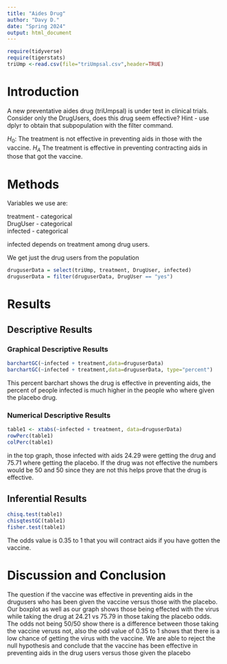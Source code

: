 ```yaml
---
title: "Aides Drug"
author: "Davy D."
date: "Spring 2024"
output: html_document
---
```


```r
require(tidyverse)
require(tigerstats)
triUmp <-read.csv(file="triUmpsal.csv",header=TRUE)
```

# Introduction

<!--In this section you explain what you are trying to show.  Where did the data come from?  What is the research or other question you are trying to answer?.  If you skimp in this section expect to be marked down in your grade. Paint a picture of the project a couple of paragraphs is expected!-->

A new  preventative aides drug (triUmpsal) is under test in clinical trials. Consider only the DrugUsers, does this drug seem effective?  Hint - use dplyr to obtain that subpopulation with the filter command.

$H_0$: The treatment is not effective in preventing aids in those with the vaccine.
$H_A$ The treatment is effective in preventing contracting aids in those that got the vaccine.


# Methods

<!--Decide on your methods:  use "variable analysis" or other appropriate descriptors.  Make sure to choose at least one graphical method and at least one numerical method. Discuss what data manipulations may be needed for example subsetting or other binning procedures and what sort of graphical displays and inferential tools will be used!-->

Variables we use are:

treatment - categorical  
DrugUser - categorical   
infected - categorical  

infected depends on treatment among drug users.

We get just the drug users from the population

```r
druguserData = select(triUmp, treatment, DrugUser, infected)
druguserData = filter(druguserData, DrugUser == "yes")
```
# Results

<!--Divide this section into two sub-sections:  One for your descriptive  results and one for your inferential results.!-->

## Descriptive Results

### Graphical Descriptive Results

<!--Graphical results here.  Make sure to show your code.  Provide appropriate labels for axes, giving units if possible, and provide a good title for the graph, too.  Use the graphical results to describe the patterns if any that exist in the data as focused toward the research question. Bottom line is to explain the features of the graph that are relevant to conforming or departing to what is expected by your null hypothesis !-->

```r
barchartGC(~infected + treatment,data=druguserData)
barchartGC(~infected + treatment,data=druguserData, type="percent")

```


This percent barchart shows the drug is effective in preventing aids, the percent of people infected is much higher in the people who where given the placebo drug.

### Numerical Descriptive Results

```r
table1 <- xtabs(~infected + treatment, data=druguserData)
rowPerc(table1)
colPerc(table1)
```

in the top graph, those infected with aids 24.29 were getting the drug and 75.71 where getting the placebo. If the drug was not effective the numbers would be 50 and 50 since they are not this helps prove that the drug is effective.

<!--Numerical results go here. Use the numerical results to describe the patterns if any that exist in the data as focused toward the research question!-->

## Inferential Results

```r
chisq.test(table1)
chisqtestGC(table1)
fisher.test(table1)
```


The odds value is 0.35 to 1 that you will contract aids if you have gotten the vaccine.

<!--State hypothesis clearly.  Make sure your discussion of the inferential test covers all the aspects that the test output produces, such as test statistic, p-value etc.  Make a decision about the null hypothesis, explain the assumptions on which the selected test/procedure was based, and why the chosen procedure satisfys the assumptions and is appropriate to answer the research question!-->


# Discussion and Conclusion

The question if the vaccine was effective in preventing aids in the drugusers who has been given the vaccine versus those with the placebo. Our boxplot as well as our graph shows those being effected with the virus while taking the drug at 24.21 vs 75.79 in those taking the placebo odds. The odds not being 50/50 show there is a difference between those taking the vaccine veruss not, also the odd value of 0.35 to 1 shows that there is a low chance of getting the virus with the vaccine. We are able to reject the null hypothesis and conclude that the vaccine has been effective in preventing aids in the drug users versus those given the placebo 

<!--Discussion and conclusion here.  If you found a relationship be sure to consider whether the relationship occurs because one of the variavbles causes the other, or whether they perhasps are related for some other reason.  Watch the chapter 6 videos from the GeorgeTown videos collection.!-->
